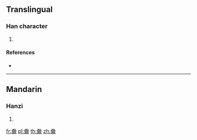 {{character info/new}}
==Translingual==

===Han character===
{{Han char|rn=211|rad=齒|as=06|sn=21|four=90772|canj=FQYMU}}

# {{defn|Han|sort=齒06}}

====References====
* {{Han ref|kx=1533.330|dkj=48643|dj=2072.060|hdz=74794.030|uh=9F64|ud=40804|bh=F6D4|bd=63188}}

----

==Mandarin==

===Hanzi===
{{cmn-hanzi|pin=[[quán]] ([[quan2]])|wg=ch'üan<sup>2</sup>}}

# {{defn|lang=cmn|sort=齒06}}

[[fr:齤]]
[[pl:齤]]
[[th:齤]]
[[zh:齤]]